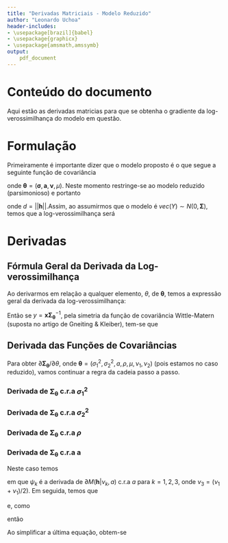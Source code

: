 ```yaml
---
title: "Derivadas Matriciais - Modelo Reduzido"
author: "Leonardo Uchoa"
header-includes:
- \usepackage[brazil]{babel}
- \usepackage{graphicx}
- \usepackage{amsmath,amssymb}
output:
    pdf_document
---
```


# Conteúdo do documento
Aqui estão as derivadas matricias para que se obtenha o gradiente da log-verossimilhança do modelo em questão.

# Formulação

Primeiramente é importante dizer que o modelo proposto é o que segue a seguinte função de covariância

\begin{equation}
\boldsymbol\Sigma_{\boldsymbol\theta} (\textbf{h}) =
\begin{pmatrix}
  C_{11}( \textbf{h} ) & C_{12}( \textbf{h} ) \\
  C_{21}( \textbf{h} ) & C_{22}( \textbf{h} )
\end{pmatrix}
\end{equation}

onde $\boldsymbol\theta = (\boldsymbol\sigma,\textbf{a},\boldsymbol\nu,\mu)$. Neste momento restringe-se ao modelo reduzido (parsimonioso) e portanto

\begin{equation*}
\begin{aligned}
C_{11}( \textbf{h} ) {} &= \sigma_1 M( \textbf{h} | a,\nu_1)  \\
C_{22}( \textbf{h} ) {} &= \sigma_2 M( \textbf{h} | a,\nu_2)  \\
C_{12}( \textbf{h} ) {} &= \rho_{12} \sigma_1 \sigma_2 M( \textbf{h} | a, (\nu_1 + \nu_1)/ 2) \\
M(\textbf{h} | \nu ,a) &= \frac{2^{1-\nu} (a d)^{\nu} K_{\nu}(a d)}{\Gamma(\nu)} 
\end{aligned}
\end{equation*}

onde $d = ||\textbf{h}||$.Assim, ao assumirmos que o modelo é $vec(Y) \sim N(0,\boldsymbol\Sigma)$, temos que a log-verossimilhança será

\begin{equation}
l(\boldsymbol\theta) = -1/2  \big( log( |\boldsymbol\Sigma_{\boldsymbol\theta}| )  +
\textbf{x}^{t} \boldsymbol\Sigma_{\boldsymbol\theta}  \textbf{x}\big)
\label{eq:log_like}
\end{equation}

# Derivadas

## Fórmula Geral da Derivada da Log-verossimilhança

Ao derivarmos \ref{eq:log_like} em relação a qualquer elemento, $\theta$, de $\boldsymbol\theta$, temos a expressão geral da derivada da log-verossimilhança:

\begin{equation}
\frac{ \partial l(\boldsymbol\theta) }{ \partial \theta} =
tr \Big( \boldsymbol\Sigma^{-1}_{\boldsymbol\theta} 
        \frac{\partial \boldsymbol\Sigma_{\boldsymbol\theta}}
              {\partial \theta}
    \Big) -
\textbf{x}^{t} 
  \Bigg[ 
    \boldsymbol\Sigma^{-1}_{\boldsymbol\theta} 
    \frac{\partial \boldsymbol\Sigma_{\boldsymbol\theta}}
    {\partial \theta}
    \boldsymbol\Sigma^{-1}_{\boldsymbol\theta} 
    \Bigg]
\textbf{x}.
\label{eq:log_like_deriv_geral}
\end{equation}

Então se $y = \textbf{x} \boldsymbol\Sigma^{-1}_{\boldsymbol\theta}$, pela simetria da função de covariância Wittle-Matern (suposta no artigo de Gneiting & Kleiber), tem-se que

\begin{equation}
\frac{ \partial l(\boldsymbol\theta) }{ \partial \theta} =
tr \Big( \boldsymbol\Sigma^{-1}_{\boldsymbol\theta} 
        \frac{\partial \boldsymbol\Sigma_{\boldsymbol\theta}}
              {\partial \theta}
    \Big) -
\textbf{y}^{t} 
  \Bigg[ 
    \frac{\partial \boldsymbol\Sigma_{\boldsymbol\theta}}
    {\partial \theta}
    \Bigg]
\textbf{y}.
\label{eq:log_like_deriv_geral}
\end{equation}


## Derivada das Funções de Covariâncias

Para obter $\partial \boldsymbol\Sigma_{\boldsymbol\theta}/ \partial \theta$, onde $\boldsymbol\theta=(\sigma^2_1,\sigma^2_2,a,\rho,\mu,\nu_1,\nu_2)$ (pois estamos no caso reduzido), vamos continuar a regra da cadeia passo a passo.

### Derivada de $\boldsymbol\Sigma_{\boldsymbol\theta}$ c.r.a  $\sigma^2_1$


\begin{equation}
\frac{\partial \boldsymbol\Sigma_{\boldsymbol\theta} (\textbf{h})}
      {\partial \sigma^2_1}= 
\begin{pmatrix}
  M(\textbf{h} | \nu_1,a) & \\
  \frac{\rho \sigma_2}{2 \sigma_1} M(\textbf{h} | \frac{\nu_1 + \nu_2}{2},a) & \textbf{\huge0}

\end{pmatrix}
\end{equation}

### Derivada de $\boldsymbol\Sigma_{\boldsymbol\theta}$ c.r.a  $\sigma^2_2$


\begin{equation}
\frac{\partial \boldsymbol\Sigma_{\boldsymbol\theta} (\textbf{h})}
      {\partial \sigma^2_2}= 
\begin{pmatrix}
  \textbf{\huge0} & \\
  \frac{\rho \sigma_1}{2 \sigma_2} M(\textbf{h} | \frac{\nu_1 + \nu_2}{2},a) & M(\textbf{h} | \nu_2,a)

\end{pmatrix}
\end{equation}

### Derivada de $\boldsymbol\Sigma_{\boldsymbol\theta}$ c.r.a  $\rho$


\begin{equation}
\frac{\partial \boldsymbol\Sigma_{\boldsymbol\theta} (\textbf{h})}
      {\partial \sigma^2_2}= 
\begin{pmatrix}
  \textbf{\huge0} & \\
  \sigma_1 \sigma_2 M(\textbf{h} | \frac{\nu_1 + \nu_2}{2},a) & \textbf{\huge0}

\end{pmatrix}
\end{equation}

### Derivada de $\boldsymbol\Sigma_{\boldsymbol\theta}$ c.r.a a

Neste caso temos

\begin{equation}
\frac{\partial \boldsymbol\Sigma_{\boldsymbol\theta} (\textbf{h})}
     {\partial a} =
\begin{pmatrix}
  \sigma^2_1 \psi_1 & \rho \sigma^2_1\sigma^2_2 \psi_{3} \\
  \rho \sigma^2_1\sigma^2_2 \psi_{3} & \sigma^2_2 \psi_{2}
\end{pmatrix}
\end{equation}

em que $\psi_{k}$ é a derivada de $\partial M(\textbf{h} | \nu_k ,a)$ c.r.a $a$ para $k = 1,2,3$, onde  $\nu_3 = (\nu_1 + \nu_1)/ 2)$. Em seguida, temos que

\begin{equation}
\frac{\partial M(\textbf{h} | \nu ,a)}{ \partial a} = 
\frac{2^{1-\nu}d^{\nu}}{\Gamma(\nu)} 
  \Bigg[
    \nu a^{\nu -1} K_{\nu}(ad) + a^{\nu} \frac{\partial K_{\nu}(ad)}{\partial a}
  \Bigg]
\end{equation}

e, como 

\begin{equation}
\frac{\partial K_{\nu}(ad)}{\partial a} = 
d \Bigg[ 
    \frac{\nu}{ad} K_{\nu}(ad) - K_{\nu + 1 }(ad)
  \Bigg] 
\end{equation}

então

\begin{equation}
\frac{\partial M(\textbf{h} | \nu ,a)}{ \partial a} = 
\frac{2^{1-\nu}d^{\nu}}{\Gamma(\nu)} 
  \Bigg[
    \nu a^{\nu -1} K_{\nu}(ad) + 
    a^{\nu}d \Bigg(
              \frac{\nu}{ad} K_{\nu}(ad) - K_{\nu + 1 }(ad)
              \Bigg)
  \Bigg].
\end{equation}

Ao simplificar a última equação, obtem-se

\begin{equation}
\frac{2^{1-\nu}d^{\nu}a^{\nu -1}}{\Gamma(\nu)}
  \Bigg[
    2\nu K_{\nu}(ad) - ad K_{\nu + 1 }(ad)
  \Bigg]
\end{equation}
